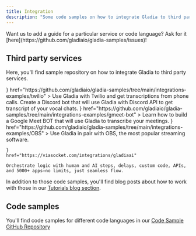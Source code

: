 ```yaml
---
title: Integration
description: "Some code samples on how to integrate Gladia to third party services"
---
```


<Tip>
  Want us to add a guide for a particular service or code language?
  Ask for it [here](https://github.com/gladiaio/gladia-samples/issues)!
</Tip>

## Third party services

Here, you'll find sample repository on how to integrate Gladia to third party services.

<CardGroup cols={2}>
  <Card
    title="Gladia with Twilio"
    icon={<svg width="30" height="30" viewBox="0 0 256 256" xmlns="http://www.w3.org/2000/svg" preserveAspectRatio="xMidYMid">
    <g fill="#CF272D">
        <path d="M127.86 222.304c-52.005 0-94.164-42.159-94.164-94.163 0-52.005 42.159-94.163 94.164-94.163 52.004 0 94.162 42.158 94.162 94.163 0 52.004-42.158 94.163-94.162 94.163zm0-222.023C57.245.281 0 57.527 0 128.141 0 198.756 57.245 256 127.86 256c70.614 0 127.859-57.244 127.859-127.859 0-70.614-57.245-127.86-127.86-127.86z"/>
        <path d="M133.116 96.297c0-14.682 11.903-26.585 26.586-26.585 14.683 0 26.585 11.903 26.585 26.585 0 14.684-11.902 26.586-26.585 26.586-14.683 0-26.586-11.902-26.586-26.586M133.116 159.983c0-14.682 11.903-26.586 26.586-26.586 14.683 0 26.585 11.904 26.585 26.586 0 14.683-11.902 26.586-26.585 26.586-14.683 0-26.586-11.903-26.586-26.586M69.431 159.983c0-14.682 11.904-26.586 26.586-26.586 14.683 0 26.586 11.904 26.586 26.586 0 14.683-11.903 26.586-26.586 26.586-14.682 0-26.586-11.903-26.586-26.586M69.431 96.298c0-14.683 11.904-26.585 26.586-26.585 14.683 0 26.586 11.902 26.586 26.585 0 14.684-11.903 26.586-26.586 26.586-14.682 0-26.586-11.902-26.586-26.586"/>
    </g>
</svg>
}
    href="https://github.com/gladiaio/gladia-samples/tree/main/integrations-examples/twilio"
  >
    Use Gladia with Twilio and get transcriptions from phone calls.
  </Card>
  <Card
    title="Gladia with Discord"
    icon="discord"
    color="#5865f2"
    href="https://github.com/gladiaio/gladia-samples/tree/main/integrations-examples/discord"
  >
    Create a Discord bot that will use Gladia with Discord API to get transcript of your vocal chats.
  </Card>
  <Card
    title="Gladia with Google Meet"
    icon={
      <svg xmlns="http://www.w3.org/2000/svg" width="30" height="30" fill="none" viewBox="0 0 87.5 72">
        <path fill="#00832d" d="M49.5 36l8.53 9.75 11.47 7.33 2-17.02-2-16.64-11.69 6.44z"/>
        <path fill="#0066da" d="M0 51.5V66c0 3.315 2.685 6 6 6h14.5l3-10.96-3-9.54-9.95-3z"/>
        <path fill="#e94235" d="M20.5 0L0 20.5l10.55 3 9.95-3 2.95-9.41z"/>
        <path fill="#2684fc" d="M20.5 20.5H0v31h20.5z"/>
        <path fill="#00ac47" d="M82.6 8.68L69.5 19.42v33.66l13.16 10.79c1.97 1.54 4.85.135 4.85-2.37V11c0-2.535-2.945-3.925-4.91-2.32zM49.5 36v15.5h-29V72h43c3.315 0 6-2.685 6-6V53.08z"/>
        <path fill="#ffba00" d="M63.5 0h-43v20.5h29V36l20-16.57V6c0-3.315-2.685-6-6-6z"/>
      </svg>
    }
    href="https://github.com/gladiaio/gladia-samples/tree/main/integrations-examples/gmeet-bot"
  >
    Learn how to build a Google Meet BOT that will use Gladia to transcribe your meetings.
  </Card>
  <Card
    title="Gladia with OBS"
    icon={
      <svg height="30" width="30" viewBox="-.035 -.035 75.07 75.07" xmlns="http://www.w3.org/2000/svg">
        <circle cx="37.5" cy="37.5" fill="#302e31" r="35.8" stroke="#fff" strokeWidth="3.47"/>
        <path d="m19.3 18.7c1.1-5.31 4.7-10.1 9.54-12.5-.842.855-1.86 1.51-2.64 2.44-3.19 3.44-4.63 8.42-3.75 13 1.11 6.99 7.68 12.7 14.8 12.6 5.52.247 10.9-2.93 13.6-7.72 5.78.196 11.4 3.18 14.7 7.97 1.69 2.5 3.01 5.43 3.1 8.48-1.07-4.05-3.76-7.65-7.43-9.68-3.55-2-7.91-2.51-11.8-1.33-4.88 1.4-8.91 5.39-10.3 10.3-1.18 3.91-.675 8.22 1.18 11.8-2.58 4.47-7.24 7.66-12.3 8.62-3.89.816-7.98.186-11.6-1.45 3.24.945 6.76 1.11 9.98-.035 4.32-1.43 7.89-4.9 9.46-9.18 1.74-4.66 1.08-10.2-1.85-14.2-2.19-3.15-5.64-5.37-9.39-6.16-1.19-.212-2.39-.308-3.59-.418-1.91-3.85-2.61-8.32-1.65-12.5z" fill="#c4c2c4"/>
      </svg>
    }
    href="https://github.com/gladiaio/gladia-samples/tree/main/integrations-examples/OBS"
  >
    Use Gladia in pair with OBS, the most popular streaming software.
  </Card>
  <Card
    title="Gladia with viaSocket"
    icon={
      <svg height="30" width="30" viewBox="-.035 -.035 75.07 75.07" xmlns="http://www.w3.org/2000/svg">
        <circle cx="37.5" cy="37.5" fill="#302e31" r="35.8" stroke="#fff" strokeWidth="3.47"/>
        <g transform="translate(12.5,12.5) scale(0.08865248226950355,0.09505703422053231)">
        <path d="M 196,293 L 195,294 L 193,294 L 192,295 L 191,295 L 189,297 L 188,297 L 186,299 L 186,300 L 183,303 L 183,304 L 182,305 L 182,307 L 181,308 L 181,313 L 180,314 L 181,315 L 181,320 L 182,321 L 182,323 L 184,325 L 184,326 L 190,332 L 191,332 L 192,333 L 193,333 L 194,334 L 197,334 L 198,335 L 203,335 L 204,336 L 210,336 L 211,337 L 219,337 L 220,338 L 230,338 L 231,339 L 245,339 L 246,340 L 279,340 L 280,339 L 293,339 L 294,338 L 301,338 L 302,337 L 308,337 L 309,336 L 314,336 L 315,335 L 319,335 L 320,334 L 322,334 L 323,333 L 325,333 L 327,331 L 328,331 L 332,327 L 332,326 L 334,324 L 334,323 L 335,322 L 335,320 L 336,319 L 336,308 L 335,307 L 335,305 L 333,303 L 333,302 L 331,300 L 331,299 L 330,298 L 329,298 L 327,296 L 326,296 L 325,295 L 324,295 L 323,294 L 321,294 L 320,293 L 308,293 L 307,294 L 303,294 L 302,295 L 297,295 L 296,296 L 288,296 L 287,297 L 270,297 L 269,298 L 256,298 L 255,297 L 236,297 L 235,296 L 225,296 L 224,295 L 216,295 L 215,294 L 209,294 L 208,293 Z" fill="black" /><path d="M 347,132 L 346,133 L 339,133 L 338,134 L 336,134 L 335,135 L 334,135 L 333,136 L 332,136 L 331,137 L 330,137 L 329,138 L 328,138 L 321,145 L 321,146 L 319,148 L 319,149 L 318,150 L 318,152 L 317,153 L 317,154 L 316,155 L 316,160 L 315,161 L 315,167 L 316,168 L 316,172 L 317,173 L 317,175 L 318,176 L 318,177 L 319,178 L 319,179 L 320,180 L 320,181 L 324,185 L 324,186 L 325,186 L 329,190 L 330,190 L 331,191 L 332,191 L 333,192 L 334,192 L 335,193 L 337,193 L 338,194 L 341,194 L 342,195 L 350,195 L 351,194 L 355,194 L 356,193 L 358,193 L 359,192 L 360,192 L 361,191 L 362,191 L 364,189 L 365,189 L 367,187 L 368,187 L 368,186 L 372,182 L 372,181 L 374,179 L 374,178 L 375,177 L 375,175 L 376,174 L 376,172 L 377,171 L 377,156 L 376,155 L 376,153 L 375,152 L 375,151 L 374,150 L 374,149 L 373,148 L 373,147 L 370,144 L 370,143 L 368,141 L 367,141 L 363,137 L 362,137 L 361,136 L 360,136 L 359,135 L 357,135 L 356,134 L 354,134 L 353,133 L 348,133 Z" fill="black" /><path d="M 169,132 L 168,133 L 161,133 L 160,134 L 158,134 L 157,135 L 155,135 L 153,137 L 152,137 L 151,138 L 150,138 L 143,145 L 143,146 L 141,148 L 141,149 L 140,150 L 140,151 L 139,152 L 139,154 L 138,155 L 138,159 L 137,160 L 137,167 L 138,168 L 138,172 L 139,173 L 139,175 L 140,176 L 140,177 L 141,178 L 141,179 L 142,180 L 142,181 L 145,184 L 145,185 L 146,185 L 151,190 L 152,190 L 153,191 L 154,191 L 155,192 L 156,192 L 157,193 L 158,193 L 159,194 L 163,194 L 164,195 L 172,195 L 173,194 L 177,194 L 178,193 L 180,193 L 181,192 L 182,192 L 183,191 L 184,191 L 186,189 L 187,189 L 189,187 L 190,187 L 190,186 L 194,182 L 194,181 L 195,180 L 195,179 L 197,177 L 197,175 L 198,174 L 198,172 L 199,171 L 199,157 L 198,156 L 198,153 L 197,152 L 197,151 L 196,150 L 196,149 L 195,148 L 195,147 L 192,144 L 192,143 L 191,142 L 191,141 L 190,141 L 189,140 L 188,140 L 185,137 L 184,137 L 183,136 L 182,136 L 181,135 L 179,135 L 178,134 L 176,134 L 175,133 L 170,133 Z" fill="black" /><path d="M 15,12 L 14,13 L 11,13 L 9,15 L 8,15 L 3,20 L 3,21 L 1,23 L 1,26 L 0,27 L 0,475 L 1,476 L 1,478 L 2,479 L 2,480 L 4,482 L 4,483 L 5,484 L 6,484 L 9,487 L 10,487 L 11,488 L 12,488 L 13,489 L 17,489 L 18,490 L 397,490 L 398,489 L 399,489 L 400,490 L 400,492 L 401,493 L 401,494 L 402,495 L 402,496 L 403,497 L 403,498 L 404,499 L 404,500 L 407,503 L 407,504 L 413,510 L 414,510 L 417,513 L 418,513 L 419,514 L 420,514 L 422,516 L 423,516 L 424,517 L 426,517 L 427,518 L 428,518 L 429,519 L 431,519 L 432,520 L 434,520 L 435,521 L 438,521 L 439,522 L 443,522 L 444,523 L 452,523 L 453,524 L 459,524 L 460,523 L 462,523 L 463,522 L 464,522 L 467,519 L 467,518 L 468,517 L 468,515 L 469,514 L 469,509 L 470,508 L 508,508 L 509,507 L 511,507 L 516,502 L 516,500 L 517,499 L 517,494 L 516,493 L 516,491 L 513,488 L 513,487 L 512,487 L 510,485 L 506,485 L 505,484 L 470,484 L 469,483 L 469,457 L 470,456 L 505,456 L 506,455 L 510,455 L 511,454 L 512,454 L 515,451 L 515,450 L 516,449 L 516,448 L 517,447 L 517,441 L 516,440 L 516,439 L 515,438 L 515,437 L 512,434 L 511,434 L 510,433 L 506,433 L 505,432 L 470,432 L 469,431 L 469,426 L 468,425 L 468,424 L 467,423 L 467,422 L 463,418 L 462,418 L 461,417 L 447,417 L 446,418 L 442,418 L 441,419 L 437,419 L 436,420 L 433,420 L 432,421 L 430,421 L 429,422 L 427,422 L 426,423 L 425,423 L 423,425 L 422,425 L 421,426 L 420,426 L 418,428 L 417,428 L 415,430 L 414,430 L 407,437 L 407,438 L 405,440 L 405,441 L 403,443 L 403,444 L 402,445 L 402,446 L 401,447 L 401,449 L 399,451 L 40,451 L 39,450 L 39,52 L 40,51 L 469,51 L 470,52 L 470,326 L 471,327 L 471,332 L 472,333 L 472,334 L 473,335 L 473,336 L 474,337 L 474,338 L 477,341 L 478,341 L 480,343 L 481,343 L 482,344 L 483,344 L 484,345 L 487,345 L 488,346 L 491,346 L 492,345 L 496,345 L 497,344 L 498,344 L 499,343 L 500,343 L 502,341 L 503,341 L 505,339 L 505,338 L 507,336 L 507,335 L 508,334 L 508,332 L 509,331 L 509,26 L 508,25 L 508,23 L 506,21 L 506,20 L 501,15 L 500,15 L 498,13 L 495,13 L 494,12 Z" fill="black" />
      </g>
    </svg>
  



    }
    href="https://viasocket.com/integrations/gladiaai"
  >
    Orchestrate logic with human and AI steps, delays, custom code, APIs, and 5000+ apps—no limits, just seamless flow.
  </Card>
</CardGroup>

In addition to those code samples, you'll find blog posts about how to work with those in our [Tutorials blog section](https://www.gladia.io/blog).

## Code samples

You'll find code samples for different code languages in our [Code Sample GitHub Repository](https://github.com/gladiaio/gladia-samples)
